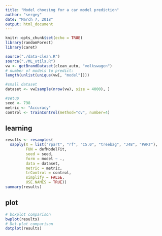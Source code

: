 ```yaml
---
title: "Model choosing for a car model prediction"
author: "sergey"
date: "March 7, 2018"
output: html_document
---
```


```r
knitr::opts_chunk$set(echo = TRUE)
library(randomForest)
library(caret)
```

```r
source("./data-clean.R")
source("./ML_utils.R")
vw <- getBrandDataset(clean_auto, "volkswagen")
# number of models to predict:
length(unlist(unique(vw[, "model"])))
```
``` r
#small dataset
dataset <- vw[sample(nrow(vw), size = 4000), ]

#setup
seed <- 798
metric <- "Accuracy"
control <- trainControl(method="cv", number=4)
```


## learning 
``` r
results <- resamples(
  sapply(X = list("rpart", "rf", "C5.0", "treebag", "J48", "PART"),
         FUN = defModelFit,
         seed = seed,
         form = model ~ .,
         data = dataset,
         metric = metric,
         trControl = control,
         simplify = FALSE,
         USE.NAMES = TRUE))
summary(results)
```

## plot
``` r
# boxplot comparison
bwplot(results)
# Dot-plot comparison
dotplot(results)
```
